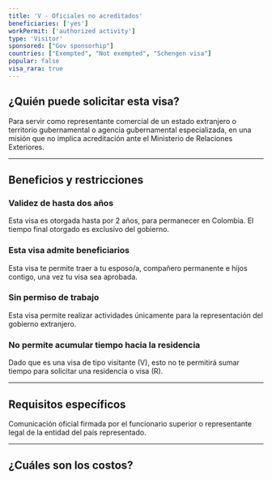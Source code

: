 ```yaml
---
title: 'V - Oficiales no acreditados'
beneficiaries: ['yes']
workPermit: ['authorized activity']
type: 'Visitor'
sponsored: ["Gov sponsorhip"]
countries: ["Exempted", "Not exempted", "Schengen visa"]
popular: false
visa_rara: true
---
```


## ¿Quién puede solicitar esta visa?

Para servir como representante comercial de un estado extranjero o territorio gubernamental o agencia gubernamental especializada, en una misión que no implica acreditación ante el Ministerio de Relaciones Exteriores.

---

## Beneficios y restricciones

### **Validez de hasta dos años**

Esta visa es otorgada hasta por 2 años, para permanecer en Colombia. El tiempo final otorgado es exclusivo del gobierno.

### **Esta visa admite beneficiarios**

Esta visa te permite traer a tu esposo/a, compañero permanente e hijos contigo, una vez tu visa sea aprobada.

### **Sin permiso de trabajo**

Esta visa permite realizar actividades únicamente para la representación del gobierno extranjero. 

### **No permite acumular tiempo hacia la residencia**

Dado que es una visa de tipo visitante (V), esto no te permitirá sumar tiempo para solicitar una residencia o visa (R).

---

## Requisitos específicos

Comunicación oficial firmada por el funcionario superior o representante legal de la entidad del país representado.

---
## ¿Cuáles son los costos?

<VisaCosts
    studyFees="54"
    issuanceFees="252"
    apostille={false}
    translation={false}
/>